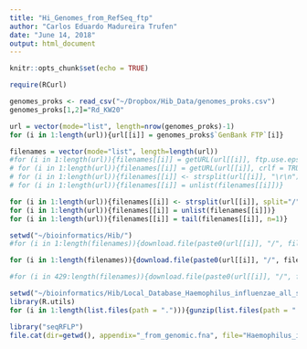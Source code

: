 ```yaml
---
title: "Hi_Genomes_from_RefSeq_ftp"
author: "Carlos Eduardo Madureira Trufen"
date: "June 14, 2018"
output: html_document
---
```


```r
knitr::opts_chunk$set(echo = TRUE)
```

```r
require(RCurl)
```

```r
genomes_proks <- read_csv("~/Dropbox/Hib_Data/genomes_proks.csv")
genomes_proks[1,2]="Rd_KW20"
```

```r
url = vector(mode="list", length=nrow(genomes_proks)-1)
for (i in 1:length(url)){url[[i]] = genomes_proks$`GenBank FTP`[i]}
```

```r
filenames = vector(mode="list", length=length(url))
#for (i in 1:length(url)){filenames[[i]] = getURL(url[[i]], ftp.use.epsv = FALSE, dirlistonly = TRUE)}
# for (i in 1:length(url)){filenames[[i]] = getURL(url[[i]], crlf = TRUE)}
# for (i in 1:length(url)){filenames[[i]] <- strsplit(url[[i]], "\r\n")}
# for (i in 1:length(url)){filenames[[i]] = unlist(filenames[[i]])}

for (i in 1:length(url)){filenames[[i]] <- strsplit(url[[i]], split="/")}
for (i in 1:length(url)){filenames[[i]] = unlist(filenames[[i]])}
for (i in 1:length(url)){filenames[[i]] = tail(filenames[[i]], n=1)}
```

```r
setwd("~/bioinformatics/Hib/")
#for (i in 1:length(filenames)){download.file(paste0(url[[i]], "/", filenames[[i]], "_cds_from_genomic.fna.gz"), paste0(getwd(), "/Local_Database_Haemophilus_influenzae_all_strains/Hi_", genomes_proks[i,2]$Strain,"_cds_from_genomic.fna.gz"), method="wininet", quiet=FALSE)}

for (i in 1:length(filenames)){download.file(paste0(url[[i]], "/", filenames[[i]], "_cds_from_genomic.fna.gz"), paste0("~/bioinformatics/Hib/", "/Local_Database_Haemophilus_influenzae_all_strains/Hi_", genomes_proks[i,2]$Strain,"_cds_from_genomic.fna.gz"), method="libcurl", quiet=FALSE)}

#for (i in 429:length(filenames)){download.file(paste0(url[[i]], "/", filenames[[i]], "_cds_from_genomic.fna.gz"), paste0("~/bioinformatics/Hib/Local_Database_Haemophilus_influenzae_all_strains/Hi_", genomes_proks[i,2]$Strain,"_cds_from_genomic.fna.gz"), method="libcurl", quiet=FALSE)}
```

```r
setwd("~/bioinformatics/Hib/Local_Database_Haemophilus_influenzae_all_strains")
library(R.utils)
for (i in 1:length(list.files(path = "."))){gunzip(list.files(path = ".")[i])}
```

```r
library("seqRFLP")
file.cat(dir=getwd(), appendix="_from_genomic.fna", file="Haemophilus_influenzae_Supragenome_from_genomic.fna")
```

